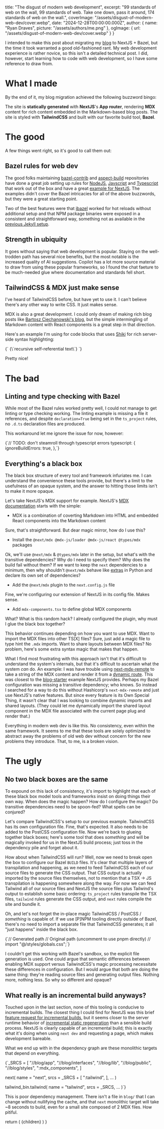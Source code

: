 
  title: "The disgust of modern web development",
  excerpt:
    "99 standards of web on the wall, 99 standards of web. Take one down, pass it around, 174 standards of web on the wall.",
  coverImage: "/assets/disgust-of-modern-web-dev/cover.webp",
  date: "2024-12-28T00:00:00.000Z",
  author: {
    name: "Ryan Draves",
    picture: "/assets/authors/me.png"
  },
  ogImage: {
    url: "/assets/disgust-of-modern-web-dev/cover.webp"
  }
}

I intended to make this post about migrating my [blog](./jekyll-bazel) to NextJS + Bazel, but the time it took warranted a good old-fashioned rant. My web development experience is rather novice, so this isn't a detailed technical post. I did, however, start learning how to code with web development, so I have some reference to draw from.

# What I made

By the end of it, my blog migration achieved the following buzzword bingo:

The site is __statically generated__ with __NextJS__'s __App router__, rendering __MDX__ content for rich content embedded in the Markdown-based blog posts. The site is styled with __TailwindCSS__ and built with our favorite build tool, __Bazel__.

# The good

A few things went right, so it's good to call them out:

## Bazel rules for web dev

The good folks maintaining [bazel-contrib](https://github.com/bazel-contrib) and [aspect-build](https://github.com/aspect-build) repositories have done a great job setting up rules for [NodeJS](https://github.com/bazel-contrib/rules_nodejs), [Javscript](https://github.com/aspect-build/rules_js) and [Typescript](https://github.com/aspect-build/rules_ts) that work out of the box and have a great [example for NextJS](https://github.com/bazelbuild/examples/blob/b51e3bdd468ce8c4a516d7dca993909dcc84af32/frontend/MODULE.bazel). The examples didn't cover the Bazel intricacies for all of the above buzzwords, but they were a great starting point.

Two of the best features were that [ibazel](https://github.com/bazelbuild/bazel-watcher) worked for hot reloads without additional setup and that NPM package binaries were exposed in a consistent and straightforward way, something not as available in the [previous Jekyll setup](./jekyll-bazel).

## Strength in ubiquity

It goes without saying that web development is popular. Staying on the well-trodden path has several nice benefits, but the most notable is the increased quality of AI suggestions. Copilot has a lot more source material to draw from using these popular frameworks, so I found the chat faeture to be much-needed glue where documentation and standards fell short.

## TailwindCSS & MDX just make sense

I've heard of TailwindCSS before, but have yet to use it. I can't believe there's any other way to write CSS. It just makes sense.

MDX is also a great development. I could only dream of making rich blog posts like [Bartosz Ciechanowski's blog](https://ciechanow.ski/gps/), but the simple intermingling of Markdown content with React components is a great step in that direction.

Here's an example I'm using for code blocks that uses [Shiki](https://shiki.matsu.io/) for rich server-side syntax highlighting:

<CodeBlock lang="jsx" name="sample.mdx">
{`<CodeBlock lang="jsx" name="sample.mdx">
{\`recursive self-referential text\`}
</CodeBlock>`}
</CodeBlock>

Pretty nice!

# The bad

## Linting and type checking with Bazel

While most of the Bazel rules worked pretty well, I could not manage to get linting or type checking working. The linting example is missing a file it references, and despite `declaration=True` being set in the `ts_project` rules, no `.d.ts` declaration files are produced.

This workaround let me ignore the issue for now, however:

<CodeBlock lang="ts" name="next.config.ts">
{`// TODO: don't steamroll through typescript errors
  typescript: {
    ignoreBuildErrors: true,
  },`}
</CodeBlock>

## Everything's a black box

The black box structure of every tool and framework infuriates me. I can understand the convenience these tools provide, but there's a limit to the usefulness of an opaque system, and the answer to hitting those limits isn't to make it more opaque.

Let's take NextJS's MDX support for example. NextJS's [MDX documentation](https://nextjs.org/docs/app/building-your-application/configuring/mdx) starts with the simple:

- MDX is a combination of coverting Markdown into HTML and embedded React components into the Markdown content

Sure, that's straightforward. But dear magic mirror, how do I use this?

- Install the `@next/mdx @mdx-js/loader @mdx-js/react @types/mdx` packages

Ok, we'll use `@next/mdx` & `@types/mdx` later in the setup, but what's with the transitive dependencies? Why do I need to specify them? Why does the build fail without them? If we want to keep the `next` dependencies to a minimum, then why shouldn't `@next/mdx` behave like [extras](https://packaging.python.org/en/latest/tutorials/installing-packages/#installing-extras) in Python and declare its own set of dependencies?

- Add the `@next/mdx` plugin to the `next.config.js` file

Fine, we're configuring our extension of NextJS in its config file. Makes sense.

- Add `mdx-components.tsx` to define global MDX components

What? What is this random hack? I already configured the plugin, why must I glue the black box together?

This behavior continues depending on how you want to use MDX. Want to import the MDX files into other TS[X] files? Sure, just add a magic file to type hint the `.mdx` imports. Want to share layouts between MDX files? No problem, here's some extra syntax magic that makes that happen.

What I find most frustrating with this approach isn't that it's difficult to understand the system's internals, but that it's difficult to ascertain what the system _can_ do. An example: I was have trouble using [next-mdx-remote](https://github.com/hashicorp/next-mdx-remote) to take a string of the MDX content and render it from a [dynamic route](https://nextjs.org/docs/app/building-your-application/routing/dynamic-routes#example). This was closest to the [blog-starter](https://github.com/vercel/next.js/tree/b2c20c9f906814246f129c66646968008df6f2d0/examples/blog-starter) example NextJS provides. Perhaps my Bazel configuration was missing a transitive dependency; who knows. So instead I searched for a way to do this without Hashicorp's `next-mdx-remote` and just use NextJS's native features. But since every feature is its Own Special Thing, it wasn't clear that I was looking to combine dynamic imports and shared layouts. (They could let me dynamically import the shared layout component in the MDX file associated with the current page plug and render that.)

Everything in modern web dev is like this. No consistency, even within the same framework. It seems to me that these tools are solely optimized to abstract away the problems of old web dev without concern for the new problems they introduce. That, to me, is a broken vision.

# The ugly

## No two black boxes are the same

To expound on this lack of consistency, it's import to highlight that each of these black box model tools and frameworks insist on doing things their own way. When does the magic happen? How do I configure the magic? Do transitive dependencies need to be spoon-fed? What spells can be conjured?

Let's compare TailwindCSS's setup to our previous example. TailwindCSS has its own configuration file. Fine, that's expected. It also needs to be added to the PostCSS configuration file. Now we're back to glueing together black boxes; here's some tool that does _something_ and will be magically invoked for us in the NextJS build process; just toss in the dependency pile and forget about it.

How about when TailwindCSS will run? Well, now we need to break open the box to configure our Bazel `BUILD` files. It's clear that multiple layers of transpilation and happening, as we need to feed TailwindCSS each of our source files to generate the CSS output. That CSS output is actually imported by the source files themselves, not to mention that a TSX -> JS transpilation is happening somewhere along the way. For now we can feed Tailwind all of our source files and NextJS the source files plus Tailwind's output to establish some basic ordering: `ts_project` rules transpile the TSX files, `tailwind` rules generate the CSS output, and `next` rules compile the site and bundle it.

Oh, and let's not forget the in-place magic TailwindCSS / PostCSS / _something_ is capable of. If we use [P]NPM tooling directly outside of Bazel, there's no need to import a separate file that TailwindCSS generates; it all "just happens" inside the black box.

<CodeBlock lang="tsx" name="layout.tsx">
{`// Generated path
// Original path (uncomment to use pnpm directly)
// import "@/styles/globals.css";`}
</CodeBlock>

I couldn't get this working with Bazel's sandbox, so the explicit file generation is used. One could argue that semantic differences between enabling MDX support versus TailwindCSS's magic processing necessitate these differences in configuration. But I would argue that both are doing the same thing: they're reading source files and generating output files. Nothing more, nothing less. So why so different and opaque?

## What really is an incremental build anyways?

Touched upon in the last section, none of this tooling is conducive to incremental builds. The closest thing I could find for NextJS was this brief [feature request for incremental builds](https://github.com/vercel/next.js/discussions/30716), but it seems closer to the server runtime behavior of [incremental static regeneration](https://vercel.com/docs/incremental-static-regeneration) than a sensible build process. NextJS is clearly capable of an incremental build; this is exactly what it's doing when using `next dev` and requesting a page, which makes development bareable.

What we end up with in the dependency graph are these monolithic targets that depend on everything.

<CodeBlock lang="tsx" name="layout.tsx">
{`_SRCS = [
    "//blog/app",
    "//blog/interfaces",
    "//blog/lib",
    "//blog/public",
    "//blog/styles",
    ":mdx_components",
]

next(
    name = "next",
    srcs = _SRCS + [
        ":tailwind",
    ],
    ...
)

tailwind_bin.tailwind(
    name = "tailwind",
    srcs = _SRCS,
    ...
)`}
</CodeBlock>

This is poor dependency management. There isn't a file in `blog/` that I can change without nullifying the cache, and that `next` monolithic target will take ~8 seconds to build, even for a small site composed of 2 MDX files. How pitiful.

  return (
    <MdxLayout metadata={metadata}>
      {children}
    </MdxLayout>
  )
}
